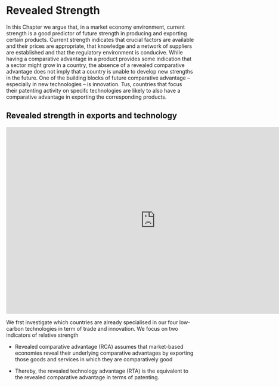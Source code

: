 # Revealed Strength
In this Chapter we argue that, in a market economy environment, current strength is a good predictor of future strength in producing and exporting certain products. Current strength indicates that crucial factors are available and their prices are appropriate, that knowledge and a network of suppliers are
established and that the regulatory environment is conducive. While having a comparative
advantage in a product provides some indication that a sector might grow in a country, the
absence of a revealed comparative advantage does not imply that a country is unable to develop new strengths in the future. One of the building blocks of future comparative advantage
– especially in new technologies – is innovation. Tus, countries that focus their patenting
activity on specifc technologies are likely to also have a comparative advantage in exporting
the corresponding products.

## Revealed strength in exports and technology {-}

<!-- <iframe id="RTA" width="800" height="536" frameborder="0" scrolling="no" src="//plot.ly/~rkalcik/52.embed?link=false"></iframe> -->
<!-- RCA next to RTA, tech drop-down, year-slider (3-year groups) 1996 - 2013 -->

<iframe id="RTA" width="800" height="500" frameborder="0" scrolling="no" src="https://robertkck.shinyapps.io/rtarca/"></iframe>


We frst investigate which countries are already specialised in our four
low-carbon technologies in term of trade and innovation. We focus on two indicators of relative strength

* Revealed comparative advantage (RCA) assumes that market-based economies reveal their underlying comparative advantages by exporting those
goods and services in which they are comparatively good

* Thereby, the revealed
technology advantage (RTA) is the equivalent to the revealed comparative advantage in terms
of patenting. 
